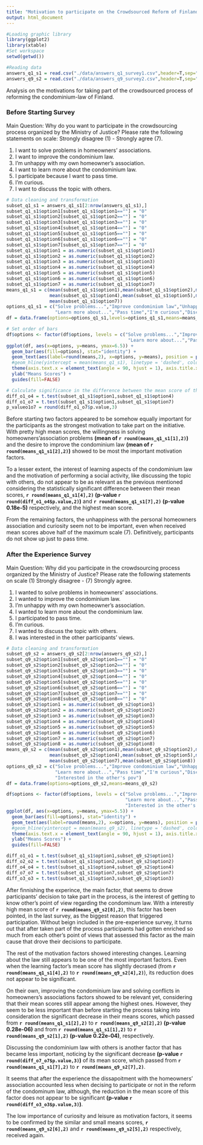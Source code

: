 ```yaml
---
title: "Motivation to participate on the Crowdsourced Reform of Finland's Condominium-Law"
output: html_document
---
```


```r
#Loading graphic library
library(ggplot2)
library(xtable)
#Set workspace
setwd(getwd())
```

```r
#Reading data
answers_q1_s1 = read.csv("./data/answers_q1_survey1.csv",header=T,sep=";",stringsAsFactors=F)
answers_q9_s2 = read.csv("./data/answers_q9_survey2.csv",header=T,sep=";",stringsAsFactors=F)
```

Analysis on the motivations for taking part of the crowdsourced process of reforming the condominium-law of Finland. 

### Before Starting Survey

Main Question: Why do you want to participate in the crowdsourcing process organized by the Ministry of Justice? Please rate the following statements on scale: Strongly disagree (1) - Strongly agree (7).

1. I want to solve problems in homeowners' associations.
2. I want to improve the condominium law.
3. I'm unhappy with my own homeowner's association.
4. I want to learn more about the condominium law.
5. I participate because I want to pass time.
6. I'm curious.
7. I want to discuss the topic with others.

```r
# Data cleaning and transformation
subset_q1_s1 = answers_q1_s1[2:nrow(answers_q1_s1),]
subset_q1_s1$option1[subset_q1_s1$option1==""] = "0"
subset_q1_s1$option2[subset_q1_s1$option2==""] = "0"
subset_q1_s1$option3[subset_q1_s1$option3==""] = "0"
subset_q1_s1$option4[subset_q1_s1$option4==""] = "0"
subset_q1_s1$option5[subset_q1_s1$option5==""] = "0"
subset_q1_s1$option6[subset_q1_s1$option6==""] = "0"
subset_q1_s1$option7[subset_q1_s1$option7==""] = "0"
subset_q1_s1$option1 = as.numeric(subset_q1_s1$option1)
subset_q1_s1$option2 = as.numeric(subset_q1_s1$option2)
subset_q1_s1$option3 = as.numeric(subset_q1_s1$option3)
subset_q1_s1$option4 = as.numeric(subset_q1_s1$option4)
subset_q1_s1$option5 = as.numeric(subset_q1_s1$option5)
subset_q1_s1$option6 = as.numeric(subset_q1_s1$option6)
subset_q1_s1$option7 = as.numeric(subset_q1_s1$option7)
means_q1_s1 = c(mean(subset_q1_s1$option1),mean(subset_q1_s1$option2),mean(subset_q1_s1$option3),
                mean(subset_q1_s1$option4),mean(subset_q1_s1$option5),mean(subset_q1_s1$option6),
                mean(subset_q1_s1$option7))
options_q1_s1 = c("Solve problems...","Improve condominium law","Unhappy with my own...",
                  "Learn more about...","Pass time","I'm curious","Discuss the topic with others")
df = data.frame(options=options_q1_s1,levels=options_q1_s1,means=means_q1_s1)
```

```r
# Set order of bars
df$options <- factor(df$options, levels = c("Solve problems...","Improve condominium law","Unhappy with my own...",
                                             "Learn more about...","Pass time","I'm curious","Discuss the topic with others"))
ggplot(df, aes(x=options, y=means, ymax=6.5)) + 
  geom_bar(aes(fill=options), stat="identity") +
  geom_text(aes(label=round(means,2), x=options, y=means), position = position_dodge(width = 0.8), vjust=-.6) +
  #geom_hline(yintercept = mean(means_q1_s1), linetype = 'dashed', color = 'black', size = 1) +
  theme(axis.text.x = element_text(angle = 90, hjust = 1), axis.title.x = element_blank()) + 
  ylab("Means Scores") +
  guides(fill=FALSE)
```

```r
# Calculate significance in the difference between the mean score of the strongest factors
diff_o1_o4 = t.test(subset_q1_s1$option1,subset_q1_s1$option4)
diff_o1_o7 = t.test(subset_q1_s1$option1,subset_q1_s1$option7)
p_valueo1o7 = round(diff_o1_o7$p.value,3)
```

<!-- **Obs.** Dashed line showing the average of means: **`r round(mean(means_q1_s1),1)`**. -->

Before starting two factors appeared to be somehow equally important for the participants as the strongest motivation to take part on the initiative. With pretty high mean scores, the willingness in solving homeowners'association problems **(mean of `r round(means_q1_s1[1],2)`)** and the desire to improve the condominium law **(mean of `r round(means_q1_s1[2],2)`)** showed to be most the important motivation factors. 

To a lesser extent, the interest of learning aspects of the condominium law and the motivation of performing a social activity, like discussing the topic with others, do not appear to be as relevant as the previous mentioned considering the statistically significant difference between their mean scores, **`r round(means_q1_s1[4],2)` (p-value `r round(diff_o1_o4$p.value,2)`)** and **`r round(means_q1_s1[7],2)` (p-value 0.18e-5)** respectively, and the highest mean score. 

From the remaining factors, the unhappiness with the personal homeowners association and curiosity seem not to be important, even when received mean scores above half of the maximum scale (7). Definitively, participants do not show up just to pass time.

### After the Experience Survey

Main Question: Why did you participate in the crowdsourcing process organized by the Ministry of Justice? Please rate the following statements on scale (1) Strongly disagree - (7) Strongly agree.

1. I wanted to solve problems in homeowners' associations.
2. I wanted to improve the condominium law.
3. I'm unhappy with my own homeowner's association.
4. I wanted to learn more about the condominium law.
5. I participated to pass time.
6. I'm curious.
7. I wanted to discuss the topic with others.
8. I was interested in the other participants' views.

```r
# Data cleaning and transformation
subset_q9_s2 = answers_q9_s2[2:nrow(answers_q9_s2),]
subset_q9_s2$option1[subset_q9_s2$option1==""] = "0"
subset_q9_s2$option2[subset_q9_s2$option2==""] = "0"
subset_q9_s2$option3[subset_q9_s2$option3==""] = "0"
subset_q9_s2$option4[subset_q9_s2$option4==""] = "0"
subset_q9_s2$option5[subset_q9_s2$option5==""] = "0"
subset_q9_s2$option6[subset_q9_s2$option6==""] = "0"
subset_q9_s2$option7[subset_q9_s2$option7==""] = "0"
subset_q9_s2$option8[subset_q9_s2$option8==""] = "0"
subset_q9_s2$option1 = as.numeric(subset_q9_s2$option1)
subset_q9_s2$option2 = as.numeric(subset_q9_s2$option2)
subset_q9_s2$option3 = as.numeric(subset_q9_s2$option3)
subset_q9_s2$option4 = as.numeric(subset_q9_s2$option4)
subset_q9_s2$option5 = as.numeric(subset_q9_s2$option5)
subset_q9_s2$option6 = as.numeric(subset_q9_s2$option6)
subset_q9_s2$option7 = as.numeric(subset_q9_s2$option7)
subset_q9_s2$option8 = as.numeric(subset_q9_s2$option8)
means_q9_s2 = c(mean(subset_q9_s2$option1),mean(subset_q9_s2$option2),mean(subset_q9_s2$option3),
                mean(subset_q9_s2$option4),mean(subset_q9_s2$option5),mean(subset_q9_s2$option6),
                mean(subset_q9_s2$option7),mean(subset_q9_s2$option8))
options_q9_s2 = c("Solve problems...","Improve condominium law","Unhappy with my own...",
                  "Learn more about...","Pass time","I'm curious","Discuss the topic with others",
                  "Interested in the other's pov")
df = data.frame(options=options_q9_s2,means=means_q9_s2)
```

```r
df$options <- factor(df$options, levels = c("Solve problems...","Improve condominium law","Unhappy with my own...",
                                            "Learn more about...","Pass time","I'm curious","Discuss the topic with others",
                                            "Interested in the other's pov"))
ggplot(df, aes(x=options, y=means, ymax=5.5)) + 
  geom_bar(aes(fill=options), stat="identity") +
  geom_text(aes(label=round(means,2), x=options, y=means), position = position_dodge(width = 0.8), vjust=-.6) +
  #geom_hline(yintercept = mean(means_q9_s2), linetype = 'dashed', color = 'black', size = 1) +
  theme(axis.text.x = element_text(angle = 90, hjust = 1), axis.title.x = element_blank()) + 
  ylab("Means Scores") +
  guides(fill=FALSE)
```

```r
diff_o1_o1 = t.test(subset_q1_s1$option1,subset_q9_s2$option1)
diff_o2_o2 = t.test(subset_q1_s1$option2,subset_q9_s2$option2)
diff_o4_o4 = t.test(subset_q1_s1$option4,subset_q9_s2$option4)
diff_o7_o7 = t.test(subset_q1_s1$option7,subset_q9_s2$option7)
diff_o3_o3 = t.test(subset_q1_s1$option3,subset_q9_s2$option3)
```

<!-- **Obs.** Dashed line showing the average of means: **`r round(mean(means_q9_s2),1)`**. -->

After finnishing the experince, the main factor, that seems to drove participants' decision to take part in the process, is the interest of getting to know other's point of view regarding the condominum law. With a interestly high mean score of **`r round(means_q9_s2[8],2)`**, this factor has been pointed, in the last survey, as the biggest reason that triggered participation. Without beign included in the pre-experience survey, it turns out that after taken part of the process participants had gotten enriched so much from each other's point of views that assessed this factor as the main cause that drove their decisions to participate.

The rest of the motivation factors showed interesting changes. Learning about the law still appears to be one of the most important factors. Even when the learning factor's mean score has slightly decrased (from **`r round(means_q1_s1[4],2)`** to **`r round(means_q9_s2[4],2)`**), its reduction does not appear to be significant.

On their own, improving the condominium law and solving conflicts in homeowners's associations factors showed to be relevant yet, considering that their mean scores still appear among the highest ones. However, they seem to be less important than before starting the process taking into consideration the significant decrease in their means scores, which passed from **`r round(means_q1_s1[2],2)`** to **`r round(means_q9_s2[2],2)` (p-value 0.28e-06)** and from **`r round(means_q1_s1[1],2)`** to **`r round(means_q9_s2[1],2)` (p-value 0.22e-04)**, respectively. 

Discussing the condominium law with others is another factor that has became less important, noticing by the significant decrease **(p-value `r round(diff_o7_o7$p.value,3)`)** of its mean score, which passed from **`r round(means_q1_s1[7],2)`** to **`r round(means_q9_s2[7],2)`**. 

It seems that after the experience the dissapoitment with the homeowners' association accounted less when decising to participate or not in the reform of the condominum law, although, the reduction in the mean score of this factor does not appear to be significant **(p-value `r round(diff_o3_o3$p.value,3)`)**.

The low importance of curiosity and leisure as motivation factors, it seems to be confirmed by the similar and small means scores, **`r round(means_q9_s2[6],2)`** and **`r round(means_q9_s2[5],2)`** respectively, received again.
